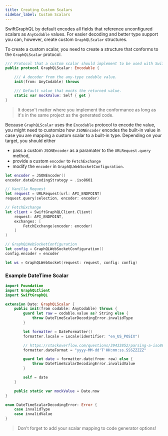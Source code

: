 ```yaml
---
title: Creating Custom Scalars
sidebar_label: Custom Scalars
---
```


SwiftGraphQL by default encodes all fields that reference unconfigured scalars as `AnyCodable` values. For easier decoding and better type support you can, however, create custom `GraphQLScalar` structures.

To create a custom scalar, you need to create a structure that conforms to the `GraphQLScalar` protocol.

```swift
/// Protocol that a custom scalar should implement to be used with SwiftGraphQL.
public protocol GraphQLScalar: Encodable {

    /// A decoder from the any-type codable value.
    init(from: AnyCodable) throws

    /// Default value that mocks the returned value.
    static var mockValue: Self { get }
}
```

> It doesn't matter where you implement the conformance as long as it's in the same project as the generated code.

Because `GraphQLScalar` uses the `Encodable` protocol to encode the value, you might need to customize how `JSONEncoder` encodes the built-in value in case you are mapping a custom scalar to a built-in type. Depending on your target, you should either

- pass a custom `JSONEncoder` as a paramater to the `URLRequest.query` method,
- provide a custom `encoder` to `FetchExchange`
- modify the `encoder` in `GraphQLWebSocketConfiguration`.

```swift
let encoder = JSONEncoder()
encoder.dateEncodingStrategy = .iso8601

// Vanilla Request
let request = URLRequest(url: API_ENDPOINT)
request.query(selection, encoder: encoder)

// FetchExchange
let client = SwiftGraphQLClient.Client(
    request: API_ENDPOINT,
    exchanges: [
        FetchExchange(encoder: encoder)
    ]
)

// GraphQLWebSocketConfiguration
let config = GraphQLWebSocketConfiguration()
config.encoder = encoder

let ws = GraphQLWebSocket(request: request, config: config)
```

### Example DateTime Scalar

```swift
import Foundation
import GraphQLClient
import SwiftGraphQL

extension Date: GraphQLScalar {
    public init(from codable: AnyCodable) throws {
        guard let raw = codable.value as? String else {
            throw DateTimeScalarDecodingError.invalidType
        }

        let formatter = DateFormatter()
        formatter.locale = Locale(identifier: "en_US_POSIX")

        // https://stackoverflow.com/questions/39433852/parsing-a-iso8601-string-to-date-in-swift
        formatter.dateFormat = "yyyy-MM-dd'T'HH:mm:ss.SSSZZZZZ"

        guard let date = formatter.date(from: raw) else {
            throw DateTimeScalarDecodingError.invalidValue
        }

        self = date
    }

    public static var mockValue = Date.now
}

enum DateTimeScalarDecodingError: Error {
    case invalidType
    case invalidValue
}
```

> Don't forget to add your scalar mapping to code generator options!
